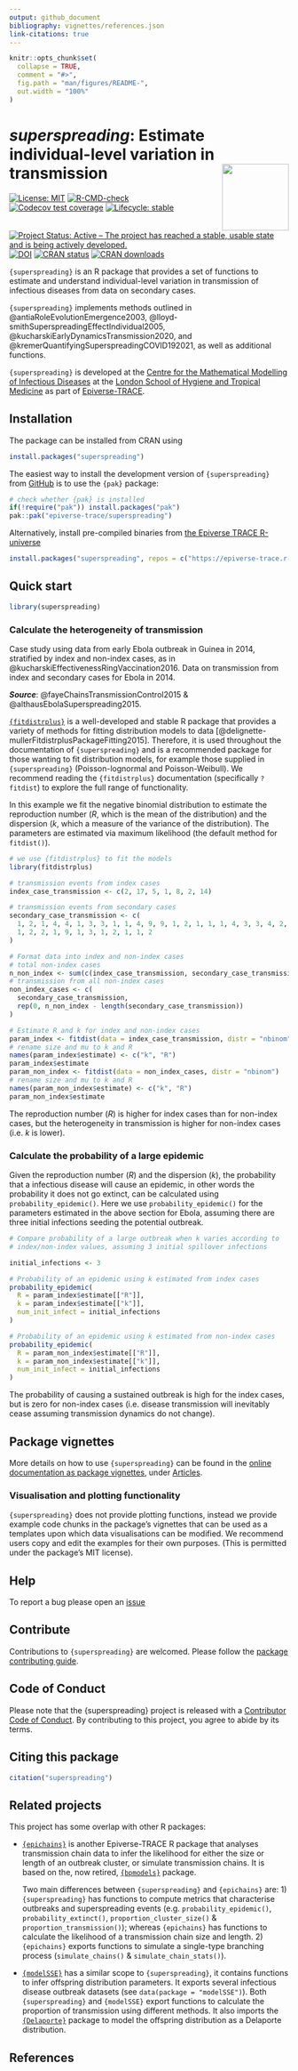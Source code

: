 ```yaml
---
output: github_document
bibliography: vignettes/references.json
link-citations: true
---
```


<!-- README.md is generated from README.Rmd. Please edit that file -->

```r
knitr::opts_chunk$set(
  collapse = TRUE,
  comment = "#>",
  fig.path = "man/figures/README-",
  out.width = "100%"
)
```

# _superspreading_: Estimate individual-level variation in transmission <img src="man/figures/logo.svg" align="right" width="120"/>

<!-- badges: start -->
[![License: MIT](https://img.shields.io/badge/License-MIT-yellow.svg)](https://opensource.org/license/mit)
[![R-CMD-check](https://github.com/epiverse-trace/superspreading/actions/workflows/R-CMD-check.yaml/badge.svg)](https://github.com/epiverse-trace/superspreading/actions/workflows/R-CMD-check.yaml)
[![Codecov test coverage](https://codecov.io/gh/epiverse-trace/superspreading/branch/main/graph/badge.svg)](https://app.codecov.io/gh/epiverse-trace/superspreading?branch=main)
[![Lifecycle: stable](https://img.shields.io/badge/lifecycle-stable-brightgreen.svg)](https://lifecycle.r-lib.org/articles/stages.html#stable)
[![Project Status: Active – The project has reached a stable, usable state and is being actively developed.](https://www.repostatus.org/badges/latest/active.svg)](https://www.repostatus.org/#active)
[![DOI](https://zenodo.org/badge/DOI/10.5281/zenodo.14756676.svg)](https://doi.org/10.5281/zenodo.14756676)
[![CRAN status](https://www.r-pkg.org/badges/version/superspreading)](https://CRAN.R-project.org/package=superspreading)
[![CRAN downloads](https://cranlogs.r-pkg.org/badges/superspreading)](https://cran.r-project.org/package=superspreading)
<!-- badges: end -->

`{superspreading}` is an R package that provides a set of functions to estimate
and understand individual-level variation in transmission of infectious diseases
from data on secondary cases.

`{superspreading}` implements methods outlined in @antiaRoleEvolutionEmergence2003, @lloyd-smithSuperspreadingEffectIndividual2005, @kucharskiEarlyDynamicsTransmission2020, and @kremerQuantifyingSuperspreadingCOVID192021, as well as additional functions.

`{superspreading}` is developed at the [Centre for the Mathematical Modelling of Infectious Diseases](https://www.lshtm.ac.uk/research/centres/centre-mathematical-modelling-infectious-diseases) at the [London School of Hygiene and Tropical Medicine](https://www.lshtm.ac.uk/) as part of [Epiverse-TRACE](https://data.org/initiatives/epiverse/).

## Installation

The package can be installed from CRAN using

```r
install.packages("superspreading")
```

The easiest way to install the development version of `{superspreading}` from
[GitHub](https://github.com/) is to use the `{pak}` package:

``` r
# check whether {pak} is installed
if(!require("pak")) install.packages("pak")
pak::pak("epiverse-trace/superspreading")
```

Alternatively, install pre-compiled binaries from [the Epiverse TRACE R-universe](https://epiverse-trace.r-universe.dev/superspreading)

``` r
install.packages("superspreading", repos = c("https://epiverse-trace.r-universe.dev", "https://cloud.r-project.org"))
```

## Quick start

```r
library(superspreading)
```

### Calculate the heterogeneity of transmission

Case study using data from early Ebola outbreak in Guinea in 2014, stratified by index and non-index cases, as in @kucharskiEffectivenessRingVaccination2016. Data on transmission from index and secondary cases for Ebola in 2014.

***Source***: @fayeChainsTransmissionControl2015 & @althausEbolaSuperspreading2015.

[`{fitdistrplus}`](https://CRAN.R-project.org/package=fitdistrplus) is a well-developed and stable R package that provides a variety of methods for fitting distribution models to data [@delignette-mullerFitdistrplusPackageFitting2015]. Therefore, it is used throughout the documentation of `{superspreading}` and is a recommended package for those wanting to fit distribution models, for example those supplied in `{superspreading}` (Poisson-lognormal and Poisson-Weibull). We recommend reading the `{fitdistrplus}` documentation (specifically `?fitdist`) to explore the full range of functionality.

In this example we fit the negative binomial distribution to estimate the reproduction number ($R$, which is the mean of the distribution) and the dispersion ($k$, which a measure of the variance of the distribution). The parameters are estimated via maximum likelihood (the default method for `fitdist()`).

```r
# we use {fitdistrplus} to fit the models
library(fitdistrplus)

# transmission events from index cases
index_case_transmission <- c(2, 17, 5, 1, 8, 2, 14)

# transmission events from secondary cases
secondary_case_transmission <- c(
  1, 2, 1, 4, 4, 1, 3, 3, 1, 1, 4, 9, 9, 1, 2, 1, 1, 1, 4, 3, 3, 4, 2, 5,
  1, 2, 2, 1, 9, 1, 3, 1, 2, 1, 1, 2
)

# Format data into index and non-index cases
# total non-index cases
n_non_index <- sum(c(index_case_transmission, secondary_case_transmission))
# transmission from all non-index cases
non_index_cases <- c(
  secondary_case_transmission,
  rep(0, n_non_index - length(secondary_case_transmission))
)

# Estimate R and k for index and non-index cases
param_index <- fitdist(data = index_case_transmission, distr = "nbinom")
# rename size and mu to k and R
names(param_index$estimate) <- c("k", "R")
param_index$estimate
param_non_index <- fitdist(data = non_index_cases, distr = "nbinom")
# rename size and mu to k and R
names(param_non_index$estimate) <- c("k", "R")
param_non_index$estimate
```

The reproduction number ($R$) is higher for index cases than for non-index cases, but the heterogeneity in transmission is higher for non-index cases (i.e. $k$ is lower).

### Calculate the probability of a large epidemic

Given the reproduction number ($R$) and the dispersion ($k$), the probability that
a infectious disease will cause an epidemic, in other words the probability it
does not go extinct, can be calculated using `probability_epidemic()`. Here we
use `probability_epidemic()` for the parameters estimated in the above section
for Ebola, assuming there are three initial infections seeding the potential outbreak.

```r
# Compare probability of a large outbreak when k varies according to
# index/non-index values, assuming 3 initial spillover infections

initial_infections <- 3

# Probability of an epidemic using k estimated from index cases
probability_epidemic(
  R = param_index$estimate[["R"]],
  k = param_index$estimate[["k"]],
  num_init_infect = initial_infections
)

# Probability of an epidemic using k estimated from non-index cases
probability_epidemic(
  R = param_non_index$estimate[["R"]],
  k = param_non_index$estimate[["k"]],
  num_init_infect = initial_infections
)
```

The probability of causing a sustained outbreak is high for the index cases, but
is zero for non-index cases (i.e. disease transmission will inevitably cease assuming transmission
dynamics do not change).

## Package vignettes

More details on how to use `{superspreading}` can be found in the [online documentation as package vignettes](https://epiverse-trace.github.io/superspreading/), under [Articles](https://epiverse-trace.github.io/superspreading/articles/).

### Visualisation and plotting functionality

`{superspreading}` does not provide plotting functions, instead we provide example code chunks in the package's vignettes that can be used as a templates upon which data visualisations can be modified. We recommend users copy and edit the examples for their own purposes. (This is permitted under the package's MIT license).

## Help

To report a bug please open an [issue](https://github.com/epiverse-trace/superspreading/issues/new/choose)

## Contribute

Contributions to `{superspreading}` are welcomed. Please follow the [package contributing guide](https://github.com/epiverse-trace/.github/blob/main/CONTRIBUTING.md).

## Code of Conduct

Please note that the {superspreading} project is released with a
[Contributor Code of Conduct](https://github.com/epiverse-trace/.github/blob/main/CODE_OF_CONDUCT.md).
By contributing to this project, you agree to abide by its terms.

## Citing this package

```r
citation("superspreading")
```

## Related projects

This project has some overlap with other R packages:

- [`{epichains}`](https://github.com/epiverse-trace/epichains) is another Epiverse-TRACE R package that analyses transmission chain data to infer the likelihood for either the size or length of an outbreak cluster, or simulate transmission chains. It is based on the, now retired, [`{bpmodels}`](https://github.com/epiforecasts/bpmodels) package.

    Two main differences between `{superspreading}` and `{epichains}` are: 1) `{superspreading}` has functions to compute metrics that characterise outbreaks and superspreading events (e.g. `probability_epidemic()`, `probability_extinct()`, `proportion_cluster_size()` & `proportion_transmission()`); whereas `{epichains}` has functions to calculate the likelihood of a transmission chain size and length. 2) `{epichains}` exports functions to simulate a single-type branching process (`simulate_chains()` & `simulate_chain_stats()`).

- [`{modelSSE}`](https://CRAN.R-project.org/package=modelSSE) has a similar scope to `{superspreading}`, it contains functions to infer offspring distribution parameters. It exports several infectious disease outbreak datasets (see `data(package = "modelSSE")`). Both `{superspreading}` and `{modelSSE}` export functions to calculate the proportion of transmission using different methods. It also imports the [`{Delaporte}`](https://CRAN.R-project.org/package=Delaporte) package to model the offspring distribution as a Delaporte distribution.

## References
